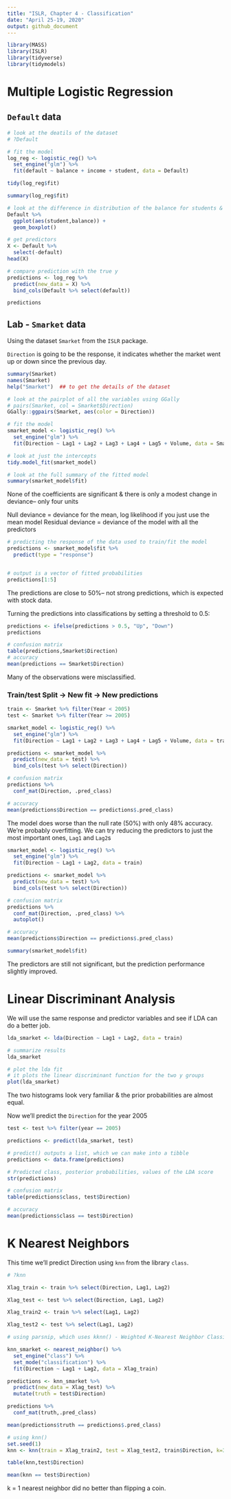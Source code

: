 ```yaml
---
title: "ISLR, Chapter 4 - Classification"
date: "April 25-19, 2020"
output: github_document
---
```


```r
library(MASS)
library(ISLR)
library(tidyverse)
library(tidymodels)
```

# Multiple Logistic Regression

## `Default` data

```r
# look at the deatils of the dataset
# ?Default

# fit the model
log_reg <- logistic_reg() %>% 
  set_engine("glm") %>% 
  fit(default ~ balance + income + student, data = Default)

tidy(log_reg$fit)

summary(log_reg$fit)

# look at the difference in distribution of the balance for students & non-students
Default %>% 
  ggplot(aes(student,balance)) +
  geom_boxplot()

# get predictors
X <- Default %>% 
  select(-default)
head(X)

# compare prediction with the true y
predictions <- log_reg %>% 
  predict(new_data = X) %>% 
  bind_cols(Default %>% select(default))

predictions

```

## Lab - `Smarket` data

Using the dataset `Smarket` from the `ISLR` package.

`Direction` is going to be the response, it indicates whether the market went up or down since the previous day.

```r
summary(Smarket)
names(Smarket)
help("Smarket")  ## to get the details of the dataset

# look at the pairplot of all the variables using GGally
# pairs(Smarket, col = Smarket$Direction)
GGally::ggpairs(Smarket, aes(color = Direction))

# fit the model
smarket_model <- logistic_reg() %>% 
  set_engine("glm") %>% 
  fit(Direction ~ Lag1 + Lag2 + Lag3 + Lag4 + Lag5 + Volume, data = Smarket)

# look at just the intercepts
tidy.model_fit(smarket_model)

# look at the full summary of the fitted model
summary(smarket_model$fit)
```

None of the coefficients are significant & there is only a modest change in deviance-- only four units  

Null deviance = deviance for the mean, log likelihood if you just use the mean model
Residual deviance = deviance of the model with all the predictors 

```r
# predicting the response of the data used to train/fit the model
predictions <- smarket_model$fit %>% 
  predict(type = "response")


# output is a vector of fitted probabilities
predictions[1:5]
```

The predictions are close to 50%-- not strong predictions, which is expected with stock data.

Turning the predictions into classifications by setting a threshold to 0.5:

```r
predictions <- ifelse(predictions > 0.5, "Up", "Down") 
predictions

# confusion matrix
table(predictions,Smarket$Direction)
# accuracy
mean(predictions == Smarket$Direction)
```

Many of the observations were misclassified.

### Train/test Split -> New fit -> New predictions

```r
train <- Smarket %>% filter(Year < 2005)
test <- Smarket %>% filter(Year >= 2005)

smarket_model <- logistic_reg() %>% 
  set_engine("glm") %>% 
  fit(Direction ~ Lag1 + Lag2 + Lag3 + Lag4 + Lag5 + Volume, data = train)

predictions <- smarket_model %>% 
  predict(new_data = test) %>% 
  bind_cols(test %>% select(Direction))

# confusion matrix
predictions %>% 
  conf_mat(Direction, .pred_class)

# accuracy
mean(predictions$Direction == predictions$.pred_class)
```

The model does worse than the null rate (50%) with only 48% accuracy. We're probably overfitting. We can try reducing the predictors to just the most important ones, `Lag1` and `Lag2`s

```r
smarket_model <- logistic_reg() %>% 
  set_engine("glm") %>% 
  fit(Direction ~ Lag1 + Lag2, data = train)

predictions <- smarket_model %>% 
  predict(new_data = test) %>% 
  bind_cols(test %>% select(Direction))

# confusion matrix
predictions %>% 
  conf_mat(Direction, .pred_class) %>% 
  autoplot()

# accuracy
mean(predictions$Direction == predictions$.pred_class)

summary(smarket_model$fit)
```

The predictors are still not significant, but the prediction performance slightly improved.

# Linear Discriminant Analysis

We will use the same response and predictor variables and see if LDA can do a better job.

```r
lda_smarket <- lda(Direction ~ Lag1 + Lag2, data = train)

# summarize results
lda_smarket

# plot the lda fit
# it plots the linear discriminant function for the two y groups
plot(lda_smarket)
```

The two histograms look very familiar & the prior probabilities are almost equal.

Now we'll predict the `Direction` for the year 2005

```r
test <- test %>% filter(year == 2005)

predictions <- predict(lda_smarket, test)

# predict() outputs a list, which we can make into a tibble
predictions <- data.frame(predictions)

# Predicted class, posterior probabilities, values of the LDA score
str(predictions)

# confusion matrix
table(predictions$class, test$Direction)

# accuracy
mean(predictions$class == test$Direction)
```

# K Nearest Neighbors

This time we'll predict Direction using `knn` from the library `class`.

```r
# ?knn

Xlag_train <- train %>% select(Direction, Lag1, Lag2)

Xlag_test <- test %>% select(Direction, Lag1, Lag2)

Xlag_train2 <- train %>% select(Lag1, Lag2)

Xlag_test2 <- test %>% select(Lag1, Lag2)

# using parsnip, which uses kknn() - Weighted K-Nearest Neighbor Classifier

knn_smarket <- nearest_neighbor() %>% 
  set_engine("class") %>% 
  set_mode("classification") %>% 
  fit(Direction ~ Lag1 + Lag2, data = Xlag_train)

predictions <- knn_smarket %>% 
  predict(new_data = Xlag_test) %>% 
  mutate(truth = test$Direction)

predictions %>% 
  conf_mat(truth,.pred_class)

mean(predictions$truth == predictions$.pred_class)

# using knn()
set.seed(1)
knn <- knn(train = Xlag_train2, test = Xlag_test2, train$Direction, k=3)

table(knn,test$Direction)

mean(knn == test$Direction)


```

k = 1 nearest neighbor did no better than flipping a coin.
